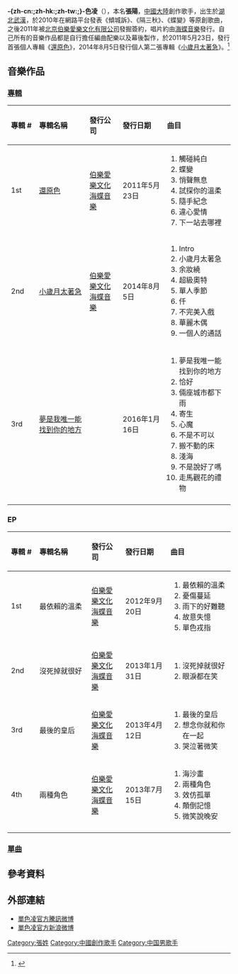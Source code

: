 {{Veil|time=2015-09-12T07:10:45+00:00}}
{{藝人
|姓名 = 單色凌
|類型 = 男歌手
|圖片 = 
|圖片尺寸 = 
|圖片簡介 = 
|原名 = 張陽
|外文名 = 
|外文 =  
|羅馬拼音 =
|英文名 = 
|暱稱 = 
|其他藝名 = 
|國籍 =  {{PRC}}
|民族 = 
|籍貫 = 
|出生日期 = {{birth date and age|1991|11|26}}
|出生地點 = {{CHN-1949}}[[湖北省|湖北省]][[武漢市|武漢市]]
|教育程度 =
|職業 = 詞曲創作人、[[歌手|歌手]]
|語言 = [[國語|國語]]、[[英文|英文]]
|宗教信仰 = 
|配偶 =
|音樂類型 = [[pop_music|pop music]]
|演奏樂器 = 
|出道地點 = 
|出道作 =
|出道日期 = 2011年
|代表作 = 
|活躍年代 = 2010年至今
|唱片公司 = [[海蝶音樂|海蝶音樂]](2011年 - 2014年)
|經紀公司 = [[伯樂愛樂文化|伯樂愛樂文化]](2011年 - )
|獎項 =
|網站 =
}}
{{Ruby notice}}

'''-{zh-cn:{{ruby-py|单|dān}};zh-hk:{{ruby-py|單|dān}};zh-tw:{{ruby-zy|單|ㄕㄢˋ}};}-色凌'''（{{bd|1991年|11月26日}}），本名'''張陽'''，[[中國大陸|中國大陸]]創作歌手，出生於[[湖北|湖北]][[武漢|武漢]]，於2010年在網路平台發表《傾城訴》、《隔三秋》、《蝶變》等原創歌曲，之後2011年被[[北京伯樂愛樂文化有限公司|北京伯樂愛樂文化有限公司]]發掘簽約，唱片約由[[海蝶音樂|海蝶音樂]]發行。自己所有的音樂作品都是自行擔任編曲配樂以及幕後製作，於2011年5月23日，發行首張個人專輯《[[還原色|還原色]]》，2014年8月5日發行個人第二張專輯《[[小歲月太著急|小歲月太著急]]》。<ref>{{cite web|url=http://news.sina.com.tw/article/20140812/13101528.html|language=zh-tw|title=單色凌MV飾演“壞學生” 專輯簽售在即|publisher=新浪網|date=2014-08-12|accessdate=2014-08-12|archive-date=2018-08-17|archive-url=https://web.archive.org/web/20180817071426/http://news.sina.com.tw/article/20140812/13101528.html|dead-url=no}}</ref>

== 音樂作品 ==
=== [[音樂專輯|專輯]] ===
{| class="wikitable"
!align="left" width="75px"| 專輯 #
!align="left" width="225px"| 專輯名稱
!align="left" width="125px"| 發行公司
!align="left" width="150px"| 發行日期
!align="left" width="250px"| 曲目
|-
! 1st
! [[還原色|還原色]]
| [[伯樂愛樂文化|伯樂愛樂文化]]<br/>[[海蝶音樂|海蝶音樂]]
| 2011年5月23日
| {{HideH|曲目}}
# 觸碰純白
# 蝶變
# 悄聲無息
# 試探你的溫柔
# 隨手紀念
# 違心愛情
# 下一站去哪裡
{{HideF}}
|-
! 2nd
! [[小歲月太著急|小歲月太著急]]
| [[伯樂愛樂文化|伯樂愛樂文化]]<br/>[[海蝶音樂|海蝶音樂]]
| 2014年8月5日
| {{HideH|曲目}}
# Intro
# 小歲月太著急
# 余妝繞
# 超級奧特
# 單人季節
# 仟
# 不完美入戲
# 華麗木偶
# 一個人的通話
{{HideF}}
|-
! 3rd
! [[夢是我唯一能找到你的地方|夢是我唯一能找到你的地方]]
| 
| 2016年1月16日
| {{HideH|曲目}}
# 夢是我唯一能找到你的地方
# 恰好
# 倆座城市都下雨
# 寄生
# 心魔
# 不是不可以
# 搬不動的床
# 淺海
# 不是說好了嗎
# 走馬觀花的禮物
{{HideF}}
|-
|}

=== EP ===
{| class="wikitable"
!align="left" width="75px"| 專輯 #
!align="left" width="225px"| 專輯名稱
!align="left" width="125px"| 發行公司
!align="left" width="150px"| 發行日期
!align="left" width="250px"| 曲目
|-
! 1st
! 最依賴的溫柔
| [[伯樂愛樂文化|伯樂愛樂文化]]<br/>[[海蝶音樂|海蝶音樂]]
| 2012年9月20日
| {{HideH|曲目}}
# 最依賴的溫柔
# 憂傷蔓延	    
# 雨下的好難聽    
# 故意失憶
#單色戎指		  
{{HideF}}
|-
! 2nd
! 沒死掉就很好
| [[伯樂愛樂文化|伯樂愛樂文化]]<br/>[[海蝶音樂|海蝶音樂]]
| 2013年1月31日
| {{HideH|曲目}}
# 沒死掉就很好
# 眼淚都在笑		  
{{HideF}}
|-
! 3rd
! 最後的皇后
| [[伯樂愛樂文化|伯樂愛樂文化]]<br/>[[海蝶音樂|海蝶音樂]]
| 2013年4月12日
| {{HideH|曲目}}
# 最後的皇后
# 想念你就和你在一起
# 哭泣著微笑		  
{{HideF}}
|-
! 4th
! 兩種角色
| [[伯樂愛樂文化|伯樂愛樂文化]]<br/>[[海蝶音樂|海蝶音樂]]
| 2013年7月15日
| {{HideH|曲目}}
# 海沙畫
# 兩種角色
# 效仿孤單
# 顛倒記憶
# 微笑說晚安		  
{{HideF}}
|-
|}

=== [[單曲|單曲]] ===

== 參考資料 ==
{{reflist}}

== 外部連結 ==
* [http://t.qq.com/danseling 單色凌官方騰訊微博]{{Wayback|url=http://t.qq.com/danseling |date=20180802190926 }}
* [http://weibo.com/danseling 單色凌官方新浪微博]{{Wayback|url=http://weibo.com/danseling |date=20171029194006 }}

[[Category:張姓|Category:張姓]]
[[Category:中國創作歌手|Category:中國創作歌手]]
[[Category:中国男歌手|Category:中国男歌手]]